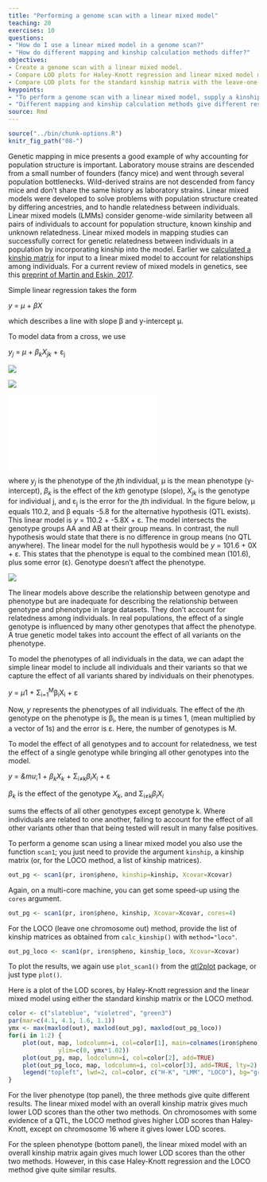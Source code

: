 ```yaml
---
title: "Performing a genome scan with a linear mixed model"
teaching: 20
exercises: 10
questions:
- "How do I use a linear mixed model in a genome scan?"
- "How do different mapping and kinship calculation methods differ?"
objectives:
- Create a genome scan with a linear mixed model.
- Compare LOD plots for Haley-Knott regression and linear mixed model methods.
- Compare LOD plots for the standard kinship matrix with the leave-one-chromosome-out (LOCO) method.
keypoints:
- "To perform a genome scan with a linear mixed model, supply a kinship matrix."
- "Different mapping and kinship calculation methods give different results."
source: Rmd
---
```


```r
source("../bin/chunk-options.R")
knitr_fig_path("08-")
```

Genetic mapping in mice presents a good example of why accounting for population structure is important. Laboratory mouse strains are descended from a small number of founders (fancy mice) and went through several population bottlenecks. Wild-derived strains are not descended from fancy mice and don't share the same history as laboratory strains. Linear mixed models were developed to solve problems with population structure created by differing ancestries, and to handle relatedness between individuals.  Linear mixed models (LMMs) consider genome-wide similarity between all pairs of individuals to account for population structure, known kinship and unknown relatedness. Linear mixed models in mapping studies can successfully correct for genetic relatedness between individuals in a population by incorporating kinship into the model. Earlier we [calculated a kinship matrix](https://smcclatchy.github.io/mapping/04-calc-kinship/) for input to a linear mixed model to account for relationships among individuals. For a current review of mixed models in genetics, see this [preprint of Martin and Eskin, 2017](https://www.biorxiv.org/content/early/2017/01/28/092106).

Simple linear regression takes the form 

<i>y</i> = <i>&mu;</i> + <i>&beta;X</i>

which describes a line with slope &beta; and y-intercept &mu;.

To model data from a cross, we use

<i>y<sub>j</sub></i> = <i>&mu;</i> +  <i>&beta;<sub>k</sub>X<sub>jk</sub></i> + &epsilon;<sub>j</sub>

![](../fig/CodeCogsEqn.gif)  

![](../fig/CodeCogsEqn.png)  

![](../fig/CodeCogsEqn.pdf)  

where <i>y<sub>j</sub></i> is the phenotype of the <i>j</i>th individual, &mu; is the mean phenotype (y-intercept), <i>&beta;<sub>k</sub></i> is the effect of the <i>kth</i> genotype (slope), <i>X<sub>jk</sub></i> is the genotype for individual j, and &epsilon;<sub>j</sub> is the error for the <i>j</i>th individual. In the figure below, &mu; equals 110.2, and &beta; equals -5.8 for the alternative hypothesis (QTL exists). This linear model is <i>y</i> = 110.2 + -5.8X + &epsilon;. The model intersects the genotype groups AA and AB at their group means. In contrast, the null hypothesis would state that there is no difference in group means (no QTL anywhere). The linear model for the null hypothesis would be <i>y</i> = 101.6 + 0X + &epsilon;. This states that the phenotype is equal to the combined mean (101.6), plus some error (&epsilon;). Genotype doesn't affect the phenotype.

![](../fig/model-equation.png)

The linear models above describe the relationship between genotype and phenotype but are inadequate for describing the relationship between genotype and phenotype in large datasets. They don't account for relatedness among individuals. In real populations, the effect of a single genotype is influenced by many other genotypes that affect the phenotype. A  true genetic model takes into account the effect of all variants on the phenotype. 

To model the phenotypes of all individuals in the data, we can adapt the simple linear model to include all individuals and their variants so that we capture the effect of all variants shared by individuals on their phenotypes.

<i>y</i> = <i>&mu;</i>1 + &Sigma;<sub>i=1</sub><sup>M</sup>&beta;<sub>i</sub>X<sub>i</sub> + &epsilon;

Now, <i>y</i> represents the phenotypes of all individuals. The effect of the <i>i</i>th genotype on the phenotype is &beta;<sub>i</sub>, the mean is &mu; times 1, (mean multiplied by a vector of 1s) and the error is &epsilon;. Here, the number of genotypes is M.

To model the effect of all genotypes and to account for relatedness, we test the effect of a single genotype while bringing all other genotypes into the model.

<i>y</i> = <i>&mu</i>;1 + <i>&beta;<sub>k</sub>X<sub>k</sub></i> + &Sigma;<sub>i&#8800;k</sub><i>&beta;<sub>i</sub>X<sub>i</sub></i> + &epsilon;

<i>&beta;<sub>k</sub></i> is the effect of the genotype <i>X<sub>k</sub></i>, and &Sigma;<sub>i&#8800;k</sub><i>&beta;<sub>i</sub>X<sub>i</sub></i> 

sums the effects of all other genotypes except genotype k. Where individuals are related to one another, failing to account for the effect of all other variants other than that being tested will result in many false positives.

To perform a genome scan using a linear mixed model you also use the function `scan1`; you just need to provide the argument `kinship`, a kinship matrix (or, for the LOCO method, a list of kinship matrices).

```r
out_pg <- scan1(pr, iron$pheno, kinship=kinship, Xcovar=Xcovar)
```

Again, on a multi-core machine, you can get some speed-up using the `cores` argument.

```r
out_pg <- scan1(pr, iron$pheno, kinship, Xcovar=Xcovar, cores=4)
```

For the LOCO (leave one chromosome out) method, provide the list of kinship matrices as obtained from `calc_kinship()` with `method="loco"`.

```r
out_pg_loco <- scan1(pr, iron$pheno, kinship_loco, Xcovar=Xcovar)
```

To plot the results, we again use `plot_scan1()` from the [qtl2plot](https://github.com/rqtl/qtl2plot) package, or just type `plot()`.

Here is a plot of the LOD scores, by Haley-Knott regression and the linear mixed model using either the standard kinship matrix or the LOCO method.

```r
color <- c("slateblue", "violetred", "green3")
par(mar=c(4.1, 4.1, 1.6, 1.1))
ymx <- max(maxlod(out), maxlod(out_pg), maxlod(out_pg_loco))
for(i in 1:2) {
    plot(out, map, lodcolumn=i, col=color[1], main=colnames(iron$pheno)[i],
              ylim=c(0, ymx*1.02))
    plot(out_pg, map, lodcolumn=i, col=color[2], add=TRUE)
    plot(out_pg_loco, map, lodcolumn=i, col=color[3], add=TRUE, lty=2)
    legend("topleft", lwd=2, col=color, c("H-K", "LMM", "LOCO"), bg="gray90", lty=c(1,1,2))
}
```

For the liver phenotype (top panel), the three methods give quite different results. The linear mixed model with an overall kinship matrix gives much lower LOD scores than the other two methods.  On chromosomes with some evidence of a QTL, the LOCO method gives higher LOD scores than Haley-Knott, except on chromosome 16 where it gives lower LOD scores.

For the spleen phenotype (bottom panel), the linear mixed model with an overall kinship matrix again gives much lower LOD scores than the other two methods. However, in this case Haley-Knott regression and the LOCO method give quite similar results.
